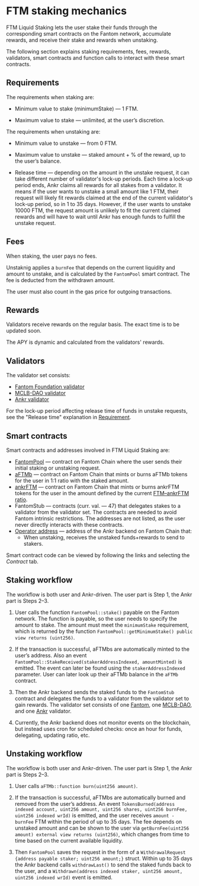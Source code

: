 # FTM staking mechanics

FTM Liquid Staking lets the user stake their funds through the corresponding smart contracts on the Fantom network, accumulate rewards, and receive their stake and rewards when unstaking.

The following section explains staking requirements, fees, rewards, validators, smart contracts and function calls to interact with these smart contracts.


## Requirements

The requirements when staking are:

* Minimum value to stake (minimumStake) — 1 FTM.

* Maximum value to stake — unlimited, at the user’s discretion. 

The requirements when unstaking are:

* Minimum value to unstake — from 0 FTM.

* Maximum value to unstake — staked amount + % of the reward, up to the user’s balance.

* Release time — depending on the amount in the unstake request, it can take different number of validator's lock-up periods. Each time a lock-up period ends, Ankr claims all rewards for all stakes from a validator. It means if the user wants to unstake a small amount like 1 FTM, their request will likely fit rewards claimed at the end of the current validator's lock-up period, so in 1 to 35 days. However, if the user wants to unstake 10000 FTM, the request amount is unlikely to fit the current claimed rewards and will have to wait until Ankr has enough funds to fulfill the unstake request.   


## Fees
When staking, the user pays no fees.

Unstaknig applies a `burnFee` that depends on the current liquidity and amount to unstake, and is calculated by the `FantomPool` smart contract. 
The fee is deducted from the withdrawn amount.

The user must also count in the gas price for outgoing transactions.


## Rewards

Validators receive rewards on the regular basis. The exact time is to be updated soon.

The APY is dynamic and calculated from the validators' rewards.   


## Validators
The validator set consists:
* [Fantom Foundation validator](https://explorer.fantom.network/validator/0xd160D9B59508e4636eEc3E0a7f734268D1cE1047)
* [MCLB-DAO validator](https://explorer.fantom.network/validator/0x63c87103063a146d75788780f2b026a01c03046b)
* [Ankr validator](https://explorer.fantom.network/validator/0x0aa7aa665276a96acd25329354feea8f955caf2b)

For the lock-up period affecting release time of funds in unstake requests, see the "Release time" explanation in [Requirement](#requirements). 


## Smart contracts
Smart contracts and addresses involved in FTM Liquid Staking are:
* [FantomPool](https://ftmscan.com/address/0x84db6eE82b7Cf3b47E8F19270abdE5718B936670) — contract on Fantom Chain where the user sends their initial staking or unstaking request.
* [aFTMb](https://ftmscan.com/address/0xB42bF10ab9Df82f9a47B86dd76EEE4bA848d0Fa2) — contract on Fantom Chain that mints or burns aFTMb tokens for the user in 1:1 ratio with the staked amount.
* [ankrFTM](https://ftmscan.com/address/0xCfC785741Dc0e98ad4c9F6394Bb9d43Cd1eF5179) — contract on Fantom Chain that mints or burns ankrFTM tokens for the user in the amount defined by the current [FTM–ankrFTM ratio](https://ftmscan.com/address/0xCfC785741Dc0e98ad4c9F6394Bb9d43Cd1eF5179#readProxyContract#F10).
* FantomStub — contracts (curr. val. — 47) that delegates stakes to a validator from the validator set. The contracts are needed to avoid Fantom intrinsic restrictions. The addresses are not listed, as the user never directly interacts with these contracts.
* [Operator address](https://ftmscan.com/address/0x4069d8a3de3a72eca86ca5e0a4b94619085e7362) — address of the Ankr backend on Fantom Chain that:
  * When unstaking, receives the unstaked funds+rewards to send to stakers.

Smart contract code can be viewed by following the links and selecting the *Contract* tab.

## Staking workflow
The workflow is both user and Ankr-driven. The user part is Step 1, the Ankr part is Steps 2–3.

1. User calls the function `FantomPool::stake()` payable on the Fantom network. The function is payable, so the user needs to specify the amount to stake. The amount must meet the `minimumStake` requirement, which is returned by the function `FantomPool::getMinimumStake() public view returns (uint256)`. 

2. If the transaction is successful, aFTMbs are automatically minted to the user’s address. Also an event `FantomPool::StakeReceived(stakerAddressIndexed, amountMinted)` is emitted. The event can later be found using the `stakerAddressIndexed` parameter. User can later look up their aFTMb balance in the `aFTMb` contract. 

4. Then the Ankr backend sends the staked funds to the `FantomStub` contract and delegates the funds to a validator from the validator set to gain rewards. The validator set consists of one [Fantom](https://explorer.fantom.network/validator/0xd160d9b59508e4636eec3e0a7f734268d1ce1047), one [MCLB-DAO](https://explorer.fantom.network/validator/0x63c87103063a146d75788780f2b026a01c03046b), and one [Ankr](https://explorer.fantom.network/validator/0x146ee71e057e6b10efb93aedf631fde6cbaed5e2) validator.

5. Currently, the Ankr backend does not monitor events on the blockchain, but instead uses cron for scheduled checks: once an hour for funds, delegating, updating ratio, etc.

## Unstaking workflow

The workflow is both user and Ankr-driven. The user part is Step 1, the Ankr part is Steps 2–3.

1. User calls `aFTMb::function burn(uint256 amount)`. 

2. If the transaction is successful, aFTMbs are automatically burned and removed from the user’s address. An event `TokensBurned(address indexed account, uint256 amount, uint256 shares, uint256 burnFee, uint256 indexed wrId)` is emitted, and the user receives `amount - burnFee` FTM within the period of up to 35 days. 
The fee depends on unstaked amount and can be shown to the user via `getBurnFee(uint256 amount) external view returns (uint256)`, which changes from time to time based on the current available liquidity. 

3. Then `FantomPool` saves the request in the form of a `WithdrawalRequest {address payable staker; uint256 amount;}` struct. Within up to 35 days the Ankr backend calls `withdrawLast()` to send the staked funds back to the user, and a `Withdrawn(address indexed staker, uint256 amount, uint256 indexed wrId)` event is emitted.